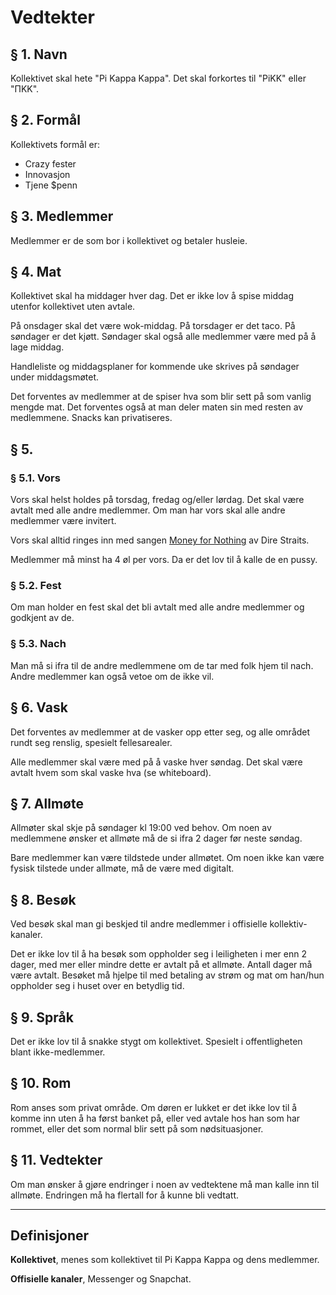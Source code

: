 # Vedtekter

## § 1. Navn

Kollektivet skal hete "Pi Kappa Kappa". Det skal forkortes til "PiKK" eller "ΠΚΚ".

## § 2. Formål

Kollektivets formål er:

- Crazy fester
- Innovasjon
- Tjene $penn

## § 3. Medlemmer

Medlemmer er de som bor i kollektivet og betaler husleie.

## § 4. Mat

Kollektivet skal ha middager hver dag. Det er ikke lov å spise middag utenfor kollektivet uten avtale.

På onsdager skal det være wok-middag. På torsdager er det taco. På søndager er det kjøtt. Søndager skal også alle medlemmer være med på å lage middag.

Handleliste og middagsplaner for kommende uke skrives på søndager under middagsmøtet.

Det forventes av medlemmer at de spiser hva som blir sett på som vanlig mengde mat. Det forventes også at man deler maten sin med resten av medlemmene. Snacks kan privatiseres.

## § 5.

### § 5.1. Vors

Vors skal helst holdes på torsdag, fredag og/eller lørdag. Det skal være avtalt med alle andre medlemmer. Om man har vors skal alle andre medlemmer være invitert.

Vors skal alltid ringes inn med sangen [Money for Nothing](https://open.spotify.com/track/4bO6DljpuAeQh6HS20i0I5?si=7eaf1764f56c4811) av Dire Straits.

Medlemmer må minst ha 4 øl per vors. Da er det lov til å kalle de en pussy.

### § 5.2. Fest

Om man holder en fest skal det bli avtalt med alle andre medlemmer og godkjent av de.

### § 5.3. Nach

Man må si ifra til de andre medlemmene om de tar med folk hjem til nach. Andre medlemmer kan også vetoe om de ikke vil.

## § 6. Vask

Det forventes av medlemmer at de vasker opp etter seg, og alle området rundt seg renslig, spesielt fellesarealer.

Alle medlemmer skal være med på å vaske hver søndag. Det skal være avtalt hvem som skal vaske hva (se whiteboard).

## § 7. Allmøte

Allmøter skal skje på søndager kl 19:00 ved behov. Om noen av medlemmene ønsker et allmøte må de si ifra 2 dager før neste søndag.

Bare medlemmer kan være tildstede under allmøtet. Om noen ikke kan være fysisk tilstede under allmøte, må de være med digitalt.

## § 8. Besøk

Ved besøk skal man gi beskjed til andre medlemmer i offisielle kollektiv-kanaler.

Det er ikke lov til å ha besøk som oppholder seg i leiligheten i mer enn 2 dager, med mer eller mindre dette er avtalt på et allmøte. Antall dager må være avtalt. Besøket må hjelpe til med betaling av strøm og mat om han/hun oppholder seg i huset over en betydlig tid.

## § 9. Språk

Det er ikke lov til å snakke stygt om kollektivet. Spesielt i offentligheten blant ikke-medlemmer.

## § 10. Rom

Rom anses som privat område. Om døren er lukket er det ikke lov til å komme inn uten å ha først banket på, eller ved avtale hos han som har rommet, eller det som normal blir sett på som nødsituasjoner.

## § 11. Vedtekter

Om man ønsker å gjøre endringer i noen av vedtektene må man kalle inn til allmøte. Endringen må ha flertall for å kunne bli vedtatt.

---

## Definisjoner

**Kollektivet**, menes som kollektivet til Pi Kappa Kappa og dens medlemmer.

**Offisielle kanaler**, Messenger og Snapchat.
